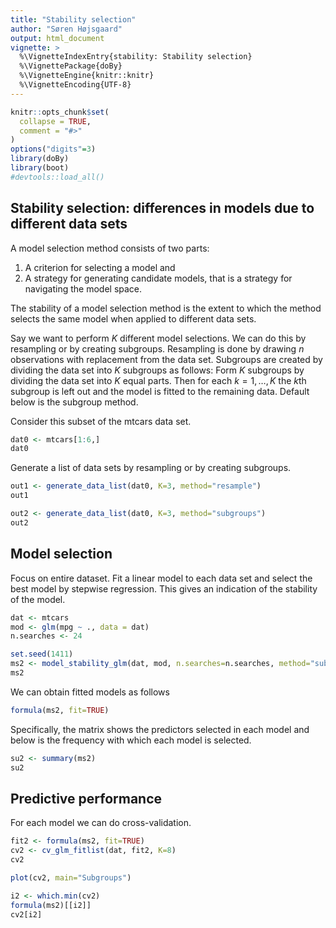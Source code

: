 ```yaml
---
title: "Stability selection"
author: "Søren Højsgaard"
output: html_document
vignette: >
  %\VignetteIndexEntry{stability: Stability selection}
  %\VignettePackage{doBy}
  %\VignetteEngine{knitr::knitr}
  %\VignetteEncoding{UTF-8}
---
```



```r
knitr::opts_chunk$set(
  collapse = TRUE,
  comment = "#>"
)
options("digits"=3)
library(doBy)
library(boot)
#devtools::load_all()
```

## Stability selection: differences in models due to different data sets

A model selection method consists of two parts: 

1. A criterion for selecting a model and 
1. A strategy for generating candidate models, that is a strategy for navigating the model space.

The stability of a model selection method is the extent to which the method selects the same model when applied to different data sets. 

Say we want to perform $K$ different model selections. We can do this by resampling or by creating subgroups. Resampling is done by drawing $n$ observations with replacement from the data set. Subgroups are created by dividing the data set into $K$ subgroups as follows: Form $K$ subgroups by dividing the data set into $K$ equal parts. Then for each $k=1,\ldots,K$ the $k$th subgroup is left out and the model is fitted to the remaining data. Default below is the subgroup method.

Consider this subset of the mtcars data set. 

```r
dat0 <- mtcars[1:6,]
dat0
```


Generate a list of data sets by resampling or by creating subgroups. 

```r
out1 <- generate_data_list(dat0, K=3, method="resample")
out1

out2 <- generate_data_list(dat0, K=3, method="subgroups")
out2
```

## Model selection

Focus on entire dataset. Fit a linear model to each data set and select the best model by stepwise regression. This gives an indication of the stability of the model. 


```r
dat <- mtcars
mod <- glm(mpg ~ ., data = dat)
n.searches <- 24

set.seed(1411)
ms2 <- model_stability_glm(dat, mod, n.searches=n.searches, method="subgroups", trace=0)
ms2
```

We can obtain fitted models as follows

```r
formula(ms2, fit=TRUE)
```


Specifically, the matrix shows the predictors selected in each model and below is the frequency with which each model is selected. 



```r
su2 <- summary(ms2)
su2
```


## Predictive performance


For each model we can do cross-validation. 

```r
fit2 <- formula(ms2, fit=TRUE)
cv2 <- cv_glm_fitlist(dat, fit2, K=8)
cv2
```


```r
plot(cv2, main="Subgroups")
```





```r
i2 <- which.min(cv2)
formula(ms2)[[i2]]
cv2[i2]
```


















